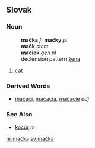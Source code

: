 ==Slovak==
===Noun===
:'''mačka''' ''f'', '''mačky''' ''pl''
:'''mačk''' ''stem''
:'''mačiek''' ''[[genitive|gen]] [[plural|pl]]''
:declension pattern [[Slovak declension pattern žena|žena]]
#[[cat]]
===Derived Words===
* [[mačací]], [[mačacia]], [[mačacie]] ''adj''
===See Also===
* [[kocúr]] ''m''

[[hr:mačka]]
[[sv:mačka]]